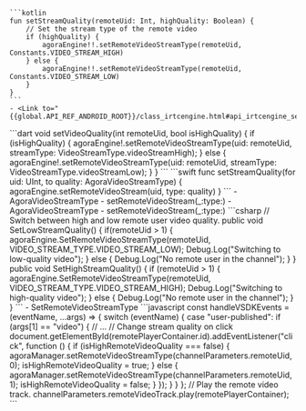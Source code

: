 <PlatformWrapper platform="android">

    ```kotlin
    fun setStreamQuality(remoteUid: Int, highQuality: Boolean) {
        // Set the stream type of the remote video
        if (highQuality) {
            agoraEngine!!.setRemoteVideoStreamType(remoteUid, Constants.VIDEO_STREAM_HIGH)
        } else {
            agoraEngine!!.setRemoteVideoStreamType(remoteUid, Constants.VIDEO_STREAM_LOW)
        }
    }
    ```
    - <Link to="{{global.API_REF_ANDROID_ROOT}}/class_irtcengine.html#api_irtcengine_setremotevideostreamtype">setRemoteVideoStreamType</Link>
</PlatformWrapper>
<PlatformWrapper platform="flutter">
    ```dart
    void setVideoQuality(int remoteUid, bool isHighQuality) {
        if (isHighQuality) {
            agoraEngine!.setRemoteVideoStreamType(uid: remoteUid,
                streamType: VideoStreamType.videoStreamHigh);
        } else {
            agoraEngine!.setRemoteVideoStreamType(uid: remoteUid,
                streamType: VideoStreamType.videoStreamLow);
        }
    }
    ```
</PlatformWrapper>
<PlatformWrapper platform={["ios","macos"]}>
    ```swift
      func setStreamQuality(for uid: UInt, to quality: AgoraVideoStreamType) {
          agoraEngine.setRemoteVideoStream(uid, type: quality)
      }
    ```
    <PlatformWrapper platform="ios">
    - <Link to="{{Global.API_REF_IOS_ROOT_RTC_KIT}}/agoravideostreamtype">AgoraVideoStreamType</Link>
    - <Link to="{{Global.API_REF_IOS_ROOT_RTC_ENGINE_KIT}}/setremotevideostream(_:type:)">setRemoteVideoStream(_:type:)</Link>
    </PlatformWrapper>
    <PlatformWrapper platform="macos">
    - <Link to="{{Global.API_REF_MACOS_ROOT_RTC_KIT}}/agoravideostreamtype">AgoraVideoStreamType</Link>
    - <Link to="{{Global.API_REF_MACOS_ROOT_RTC_ENGINE_KIT}}/setremotevideostream(_:type:)">setRemoteVideoStream(_:type:)</Link>
    </PlatformWrapper>
</PlatformWrapper>
<PlatformWrapper platform="unity">
    ```csharp
    // Switch between high and low remote user video quality.
    public void SetLowStreamQuality()
    {
        if(remoteUid > 1)
        {
            agoraEngine.SetRemoteVideoStreamType(remoteUid, VIDEO_STREAM_TYPE.VIDEO_STREAM_LOW);
            Debug.Log("Switching to low-quality video");
        }
        else
        {
            Debug.Log("No remote user in the channel");
        }
    }
    public void SetHighStreamQuality()
    {
        if (remoteUid > 1)
        {
            agoraEngine.SetRemoteVideoStreamType(remoteUid, VIDEO_STREAM_TYPE.VIDEO_STREAM_HIGH);
            Debug.Log("Switching to high-quality video");
        }
        else
        {
            Debug.Log("No remote user in the channel");
        }
    }
    ```
    - <Link to="{{global.API_REF_UNITY_ROOT}}/class_irtcengine.html#api_irtcengine_setremotevideostreamtype">SetRemoteVideoStreamType</Link>
</PlatformWrapper>
<PlatformWrapper platform="web">
```javascript
    const handleVSDKEvents = (eventName, ...args) => {
        switch (eventName) {
        case "user-published":
            if (args[1] == "video") {
                // ...
                // Change stream quality on click
                document.getElementById(remotePlayerContainer.id).addEventListener("click", function () {
                    if (isHighRemoteVideoQuality === false) {
                    agoraManager.setRemoteVideoStreamType(channelParameters.remoteUid, 0);
                    isHighRemoteVideoQuality = true;
                    } else {
                    agoraManager.setRemoteVideoStreamType(channelParameters.remoteUid, 1);
                    isHighRemoteVideoQuality = false;
                    }
                });
                }
        }
    };
    // Play the remote video track.
    channelParameters.remoteVideoTrack.play(remotePlayerContainer);
```
</PlatformWrapper>
